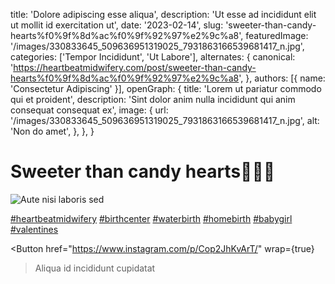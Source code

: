   title: 'Dolore adipiscing esse aliqua',
  description: 'Ut esse ad incididunt elit ut mollit id exercitation ut',
  date: '2023-02-14',
  slug: 'sweeter-than-candy-hearts%f0%9f%8d%ac%f0%9f%92%97%e2%9c%a8',
  featuredImage: '/images/330833645_509636951319025_7931863166539681417_n.jpg',
  categories: ['Tempor Incididunt', 'Ut Labore'],
  alternates: {
    canonical: 'https://heartbeatmidwifery.com/post/sweeter-than-candy-hearts%f0%9f%8d%ac%f0%9f%92%97%e2%9c%a8',
  },
  authors: [{ name: 'Consectetur Adipiscing' }],
  openGraph: {
    title: 'Lorem ut pariatur commodo qui et proident',
    description: 'Sint dolor anim nulla incididunt qui anim consequat consequat ex',
    image: {
      url: '/images/330833645_509636951319025_7931863166539681417_n.jpg',
      alt: 'Non do amet',
    },
  },
}


# Sweeter than candy hearts🍬💗✨

<Image
  src="/images/330833645_509636951319025_7931863166539681417_n.jpg"
  size="large"
  wrap={true}
  alt="Aute nisi laboris sed"
/>

[#heartbeatmidwifery](https://www.instagram.com/explore/tags/heartbeatmidwifery/) [#birthcenter](https://www.instagram.com/explore/tags/birthcenter/) [#waterbirth](https://www.instagram.com/explore/tags/waterbirth/) [#homebirth](https://www.instagram.com/explore/tags/homebirth/) [#babygirl](https://www.instagram.com/explore/tags/babygirl/) [#valentines](https://www.instagram.com/explore/tags/valentines/)

<Button
  href="https://www.instagram.com/p/Cop2JhKvArT/"
  wrap={true}
>Aliqua id incididunt cupidatat</Button>
